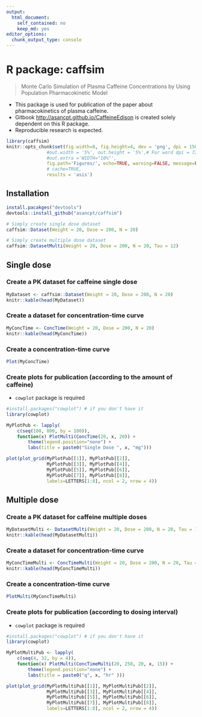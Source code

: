 ```yaml
---
output: 
  html_document: 
    self_contained: no
    keep_md: yes
editor_options: 
  chunk_output_type: console
---
```


# R package: caffsim

> Monte Carlo Simulation of Plasma Caffeine Concentrations by Using Population Pharmacokinetic Model

- This package is used for publication of the paper about pharmacokinetics of plasma caffeine.
- Gitbook <http://asancpt.github.io/CaffeineEdison> is created solely dependent on this R package.
- Reproducible research is expected.

```r
library(caffsim)
knitr::opts_chunk$set(fig.width=8, fig.height=4, dev = 'png', dpi = 150, 
               #out.width = '5%', out.height = '5%',# For word dpi = 72
               #out.extra ='WIDTH="10%"', 
               fig.path='Figures/', echo=TRUE, warning=FALSE, message=FALSE, 
               # cache=TRUE, 
               results = 'asis')
```

## Installation

```r
install.pacakges("devtools")
devtools::install_github("asancpt/caffsim")

# Simply create single dose dataset
caffsim::Dataset(Weight = 20, Dose = 200, N = 20) 

# Simply create multiple dose dataset
caffsim::DatasetMulti(Weight = 20, Dose = 200, N = 20, Tau = 12) 
```

## Single dose

### Create a PK dataset for caffeine single dose

```r
MyDataset <- caffsim::Dataset(Weight = 20, Dose = 200, N = 20)
knitr::kable(head(MyDataset))
```

### Create a dataset for concentration-time curve

```r
MyConcTime <- ConcTime(Weight = 20, Dose = 200, N = 20)
knitr::kable(head(MyConcTime))
```

### Create a concentration-time curve

```r
Plot(MyConcTime)
```

### Create plots for publication (according to the amount of caffeine)

- `cowplot` package is required

```r
#install.packages("cowplot") # if you don't have it
library(cowplot)

MyPlotPub <- lapply(
    c(seq(100, 800, by = 100)), 
    function(x) PlotMulti(ConcTime(20, x, 20)) + 
        theme(legend.position="none") + 
        labs(title = paste0("Single Dose ", x, "mg")))

plot(plot_grid(MyPlotPub[[1]], MyPlotPub[[2]],
               MyPlotPub[[3]], MyPlotPub[[4]],
               MyPlotPub[[5]], MyPlotPub[[6]],
               MyPlotPub[[7]], MyPlotPub[[8]],
               labels=LETTERS[1:8], ncol = 2, nrow = 4))
```

## Multiple dose

### Create a PK dataset for caffeine multiple doses

```r
MyDatasetMulti <- DatasetMulti(Weight = 20, Dose = 200, N = 20, Tau = 12)
knitr::kable(head(MyDatasetMulti))
```

### Create a dataset for concentration-time curve

```r
MyConcTimeMulti <- ConcTimeMulti(Weight = 20, Dose = 200, N = 20, Tau = 12, Repeat = 10)
knitr::kable(head(MyConcTimeMulti))
```

### Create a concentration-time curve

```r
PlotMulti(MyConcTimeMulti)
```

### Create plots for publication (according to dosing interval)

- `cowplot` package is required

```r
#install.packages("cowplot") # if you don't have it
library(cowplot)

MyPlotMultiPub <- lapply(
    c(seq(4, 32, by = 4)), 
    function(x) PlotMulti(ConcTimeMulti(20, 250, 20, x, 15)) + 
        theme(legend.position="none") + 
        labs(title = paste0("q", x, "hr" )))

plot(plot_grid(MyPlotMultiPub[[1]], MyPlotMultiPub[[2]],
               MyPlotMultiPub[[3]], MyPlotMultiPub[[4]],
               MyPlotMultiPub[[5]], MyPlotMultiPub[[6]],
               MyPlotMultiPub[[7]], MyPlotMultiPub[[8]],
               labels=LETTERS[1:8], ncol = 2, nrow = 4))
```
